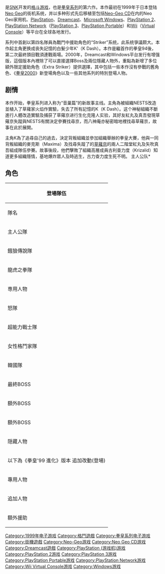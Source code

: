 {{noteTA
|G1=Games
}}
{{unreferenced|time=2016-06-26T12:54:14+00:00}}
{{Infobox VG
| title = 拳皇'99 千年之战
| japanese = ザ・キング・オブ・ファイターズ'99
| english = The King of Fighters '99: Millennium Battle
| image = 
| caption = 
| developer = [[SNK|SNK]]
| publisher = SNK
| designer = 
|released = {{Infobox VG/C | 1999年6月24日 |'''街机'''{{vgr|JP|June 24, 1999}}'''Neo Geo'''{{vgr|INT|September 23, 1999}}'''Neo-Geo CD'''{{vgr|JP|December 2, 1999|NA|1999}}'''PlayStation'''{{vgr|JP|March 23, 2000|NA|April 22, 2001}}'''Dreamcast'''{{vgr|JP|June 24, 1999|NA|1999}}<u>'''进化'''</u><br/>{{vgr|JP|March 30, 2000|NA|October 25, 2001}}'''PlayStation Network'''<br/>{{vgr|JP|June 28, 2007|NA|May 14, 2009}}'''Microsoft Windows'''<br/>{{vgr|JP|December 22, 2000}}'''Wii'''（Virtual Console）<br/>{{vgr|JP|December 18, 2012|NA|May 16, 2013|EU|July 4, 2013}}'''Nintendo Switch'''{{vgr|WW|May 25, 2017}} }}
| series = [[拳皇系列|拳皇系列]]
| genre = [[格斗游戏|格斗游戏]]
| modes = [[单人电子游戏|单人]]、[[多人电子游戏|多人]]
| cabinet = 直立
| arcade system = [[Neo_Geo|Neo Geo]]
| display = 
| platforms = [[街机|街机]]、[[Neo_Geo|Neo Geo]]、[[Neo-Geo_CD|Neo-Geo CD]]、[[PlayStation_(遊戲機)|PlayStation]]、[[Dreamcast|Dreamcast]]、[[PlayStation_Network|PlayStation Network]]（[[PlayStation_3|PlayStation 3]]、[[PlayStation_Portable|PlayStation Portable]]）、[[Wii|Wii]]（[[Virtual_Console|Virtual Console]]）、[[Microsoft_Windows|Microsoft Windows]]
}}
{{Vgname|拳皇'99 千年之战|ja=ザ・キング・オブ・ファイターズ'99|en=The King of Fighters '99: Millennium Battle}}是[[SNK|SNK]]开发的[[格斗游戏|格斗游戏]]，也是[[拳皇系列|拳皇系列]]的第六作。本作最初在1999年于日本登陆[[Neo_Geo|Neo Geo]]的街机系统，并以多种形式先后移植至包括[[Neo-Geo_CD|Neo-Geo CD]]在内的Neo Geo家用机、[[PlayStation_(遊戲機)|PlayStation]]、[[Dreamcast|Dreamcast]]、[[Microsoft_Windows|Microsoft Windows]]、[[PlayStation_2|PlayStation 2]]、[[PlayStation_Network|PlayStation Network]]（[[PlayStation_3|PlayStation 3]]、[[PlayStation_Portable|PlayStation Portable]]）和[[Wii|Wii]]（[[Virtual_Console|Virtual Console]]）等平台在全球各地发行。

系列中首創以第四名隊員為戰鬥中援助角色的“Striker”系统，此系统爭議颇大。本作起主角更换成丧失記憶的白髮少年K'（K Dash）。本作是繼首作的拳皇94後，第二次最終頭目戰須連戰兩場。2000年，Dreamcast和Windows平台发行有增强版{{Vgname|拳皇'99 进化|en=The King of Fighters '99 Evolution}}，這個版本內裡除了可以直接選擇Boss及兩位隱藏人物外，重點為新增了多位額外限定援助角色（Extra Striker）提供選擇，其中包括一些本作沒有參戰的舊角色、《[[拳皇2000|拳皇2000]]》新登場角色以及一些其他系列的特別登場人物。

== 剧情 ==
本作开始，拳皇系列进入称为“音巢篇”的新故事主线。主角為被組織NESTS改造並植入了草薙家火焰作實驗，失去了所有記憶的K（K Dash）。这个神秘組織不斷進行人體改造實驗及捕获了草薙京进行生化克隆人实验，其好友紅丸及真吾發現草薙京失蹤與NESTS有關決定參賽找尋京，而八神庵亦秘密暗地裡找尋草薙京，故事在此於展開。

主角K為了追尋自己的過去，決定背叛組織並參加組織舉辦的拳皇大賽，他與一同背叛組織的麥克斯（Maxima）及找尋失蹤了的[[草薙京|草薙京]]的兩人二階堂紅丸及矢吹真吾組成隊伍參賽。故事後段，他們擊敗了組織高層成員古利查力度（Krizalid）知道更多組織隱情，基地爆炸眾人及時逃生，古力查力度生死不明。
主人公队*

== 角色 ==
{{main|拳皇系列角色列表}}

{| class="wikitable" style="text-align:center"
|-
! colspan="5"|登場隊伍
|-
! 隊名 !! colspan="4"|成員
|-
! 主人公隊
| K´（K DASH） || 麥斯瑪（MAXIMA） || 二階堂 紅丸（BENIMARU NIKADO） || 矢吹 真吾（SHINGO YABUKI）
|-
! 餓狼傳說隊
| 泰利・波格（TERRY BOGARD） || 安迪・波格（ANDY BOGARD） || 東丈（JOE HIGASHI） || 不知火 舞（MAI SHIRANUI）
|-
! 龍虎之拳隊
| 坂崎 獠（RYO SAKAZAKI） || 羅拔・嘉西亞（ROBERT GARCIA） || 坂崎 百合（YURI SAKAZAKI） || 坂崎 琢磨（TAKUMA SAKAZAKI）
|-
! 専用人物
| colspan="2"|草薙 京1（KYO-1）|| colspan="2"|草薙 京2（KYO-2）
|-
! 怒隊
| 莉安娜・海頓（LEONA HEIDERN） || 拉爾夫・鍾斯（RALF JONES） || 克拉克・史超（CLARK STEEL） || 葳莆（WHIP）
|-
! 超能力戰士隊
| 麻宮 雅典娜（ATHENA ASAMIYA） || 椎拳崇（SIE KENSOU） || 鎮元齋（CHIN GENTSAI） || 包（BAO）
|-
! 女性格鬥家隊
| 瓊（KING） || 布魯・瑪莉（BLUE MARY） || 藤堂 香澄（KASUMI TODOH） || 李香緋（XIANGFEI LEE）
|-
! 韓國隊
| 金甲喚（KIM KAPHWAN） || 陳國漢（CHANG KOEHAN） || 蔡寶奇（CHOI BOUNGE） || 全勳（JHUN HOON）
|-
! 最終BOSS
| colspan="4"|古利查力度（KRIZALID）
|-
! 額外BOSS
| colspan="4"| 八神 庵（IORI YAGAMI） （條件）
|-
! 額外BOSS
| colspan="4"| 草薙 京（KYO KUSANAGI） （條件）
|-
! 隠藏人物
| colspan="2"|草薙 京（KYO KUSANAGI） || colspan="2"|八神 庵（IORI YAGAMI）
|-
! colspan="5"|以下為《拳皇'99 進化》版本 追加改動(登場)
|-
! 專用人物
| 草薙 京（KYO KUSANAGI） || 八神 庵（IORI YAGAMI） || 草薙 京1（KYO-1） || 草薙 京2（KYO-2）
|-
! 追加人物
| colspan="4"|古利查力度（KRIZALID）
|-
! 額外援助
| colspan="4"| 賽斯（SETH）、芭妮莎（VANESSA）、大門 五郎（GORO DAIMON）、比利・卡（BILLY KANE）<br/>山崎 龍二（RYUJI YAMAZAKI）、校服版草薙京（KYO SP）、神楽 千鶴（CHIZURU KAGURA）<br/>校服版雅典娜（ATHENA SP）、艾爾弗雷德・艾霍克（Alfred Airhawk）、菲歐・傑米（FIO GERMI）
|}

{{拳皇系列}}

[[Category:1999年电子游戏|Category:1999年电子游戏]]
[[Category:格鬥遊戲|Category:格鬥遊戲]]
[[Category:拳皇系列电子游戏|Category:拳皇系列电子游戏]]
[[Category:街機遊戲|Category:街機遊戲]]
[[Category:Neo-Geo游戏|Category:Neo-Geo游戏]]
[[Category:Neo_Geo_CD游戏|Category:Neo Geo CD游戏]]
[[Category:Dreamcast遊戲|Category:Dreamcast遊戲]]
[[Category:PlayStation_(游戏机)游戏|Category:PlayStation (游戏机)游戏]]
[[Category:PlayStation_2游戏|Category:PlayStation 2游戏]]
[[Category:PlayStation_3游戏|Category:PlayStation 3游戏]]
[[Category:PlayStation_Portable游戏|Category:PlayStation Portable游戏]]
[[Category:PlayStation_Network游戏|Category:PlayStation Network游戏]]
[[Category:Wii_Virtual_Console游戏|Category:Wii Virtual Console游戏]]
[[Category:Windows游戏|Category:Windows游戏]]